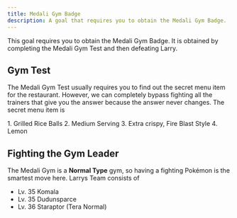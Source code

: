 ```yaml
---
title: Medali Gym Badge
description: A goal that requires you to obtain the Medali Gym Badge.
---
```



This goal requires you to obtain the Medali Gym Badge.
It is obtained by completing the Medali Gym Test and then defeating Larry.

## Gym Test

The Medali Gym Test usually requires you to find out the secret menu item for the restaurant.
However, we can completely bypass fighting all the trainers that give you the answer because the answer never changes.
The secret menu item is 

<Steps>
  1. Grilled Rice Balls
  2. Medium Serving
  3. Extra crispy, Fire Blast Style
  4. Lemon
</Steps>

## Fighting the Gym Leader

The Medali Gym is a **Normal Type** gym, so having a fighting Pokémon is the smartest move here.
Larrys Team consists of
- Lv. 35 Komala
- Lv. 35 Dudunsparce
- Lv. 36 Staraptor (Tera Normal)